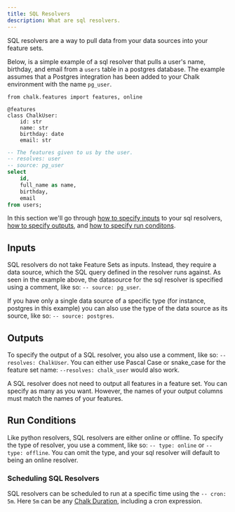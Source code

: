 ```yaml
---
title: SQL Resolvers
description: What are sql resolvers.
---
```


SQL resolvers are a way to pull data from your data sources into your
feature sets.

Below, is a simple example of a sql resolver that pulls a user's name,
birthday, and email from a `users` table in a postgres database. The example
assumes that a Postgres integration has been added to your Chalk environment
with the name `pg_user`.

```
from chalk.features import features, online

@features
class ChalkUser:
    id: str
    name: str
    birthday: date
    email: str
```

```sql src/user.chalk.sql
-- The features given to us by the user.
-- resolves: user
-- source: pg_user
select
    id,
    full_name as name,
    birthday,
    email
from users;
```

In this section we'll go through [how to specify inputs](#inputs) to your sql
resolvers, [how to specify outputs](#outputs), and [how to specify run conditons](#run-conditions).

## Inputs

SQL resolvers do not take Feature Sets as inputs. Instead, they require a
data source, which the SQL query defined in the resolver runs against. As
seen in the example above, the datasource for the sql resolver is specified
using a comment, like so: `-- source: pg_user`.

If you have only a single
data source of a specific type (for instance, postgres in this example) you
can also use the type of the data source as its source, like so: `-- source: postgres`.

## Outputs

To specify the output of a SQL resolver, you also use a comment, like so:
`--resolves: ChalkUser`. You can either use Pascal Case or snake_case for
the feature set name: `--resolves: chalk_user` would also work.

A SQL resolver does not need to output all features in a feature set. You
can specify as many as you want. However, the names of your output columns
must match the names of your features.

## Run Conditions

Like python resolvers, SQL resolvers are either online or offline. To specify
the type of resolver, you use a comment, like so: `-- type: online` or
`-- type: offline`. You can omit the type, and your sql resolver will default
to being an online resolver.

### Scheduling SQL Resolvers

SQL resolvers can be scheduled to run at a specific time using the `-- cron: 5m`.
Here `5m` can be any [Chalk Duration](/docs/duration), including a cron expression.
